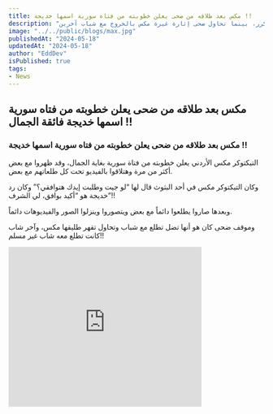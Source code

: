 ```yaml
---
title: مكس بعد طلاقه من ضحى يعلن خطوبته من فتاه سورية اسمها خديجة !!
description: "أعلن التيكتوكر مكس خطوبته من فتاة سورية فائقة الجمال تُدعى خديجة بعد طلاقه من ضحى. يظهران معاً في الفيديوهات بشكل متكرر، بينما تحاول ضحى إثارة غيرة مكس بالخروج مع شباب آخرين."
image: "../../public/blogs/max.jpg"
publishedAt: "2024-05-18"
updatedAt: "2024-05-18"
author: "EddDev"
isPublished: true
tags:
- News
---
```



## مكس بعد طلاقه من ضحى يعلن خطوبته من فتاه سورية اسمها خديجة فائقة الجمال !!

### مكس بعد طلاقه من ضحى يعلن خطوبته من فتاه سورية اسمها خديجة !!

التيكتوكر مكس الأردني يعلن خطوبته من فتاة سورية بغاية الجمال، وقد ظهروا مع بعض أكثر من مرة وهتلاقوا بالفيديو تحت كل طلعاتهم مع بعض.

وكان التيكتوكر مكس في أحد البثوث قال لها “لو جيت وطلبت إيدك هتوافقي؟” وكان رد خديجة هو “أكيد بوافق، لي الشرف”!!

وبعدها صاروا يطلعوا دائماً مع بعض ويتصوروا وينزلوا الصور والفيديوهات دائماً.

وموقف ضحى كان هو أنها تضل تطلع مع شباب وتحاول تقهر طليقها مكس، وآخر شاب كانت تطلع معه شاب غير مسلم!!

<iframe width="380" height="315" src="https://www.youtube.com/embed/QGnaomWAqtA" frameborder="0" allowfullscreen></iframe>
